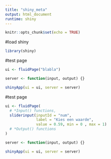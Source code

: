 ```yaml
---
title: "shiny_meta"
output: html_document
runtime: shiny
---
```


```r
knitr::opts_chunk$set(echo = TRUE)
```


#load shiny
```r
library(shiny)
```

#test page
```r
ui <- fluidPage("blabla")

server <- function(input, output) {}

shinyApp(ui = ui, server = server)
```


#test page
```r
ui <- fluidPage(
  # *Input() functions,
  sliderinput(inputId = "num",
              label = "Kies een waarde",
              value = 0.59, min = 0 , max = 1)
  # *Output() functions
)

server <- function(input, output) {}

shinyApp(ui = ui, server = server)
```


